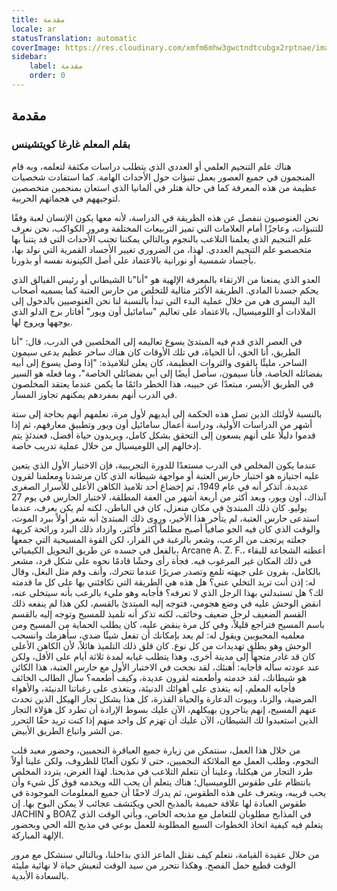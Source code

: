 ```yaml
---
title: مقدمة
locale: ar
statusTranslation: automatic
coverImage: https://res.cloudinary.com/xmfm6mhw3gwctndtcubgx2rptnae/image/upload/v1741354450/small_cover_tratado_esoterico_de_astrologia_hermetica_6210a35442.webp
sidebar:
    label: مقدمة
    order: 0
---
```

## مقدمة

### بقلم المعلم غارغا كويتشينس

هناك علم التنجيم العلمي أو العددي الذي يتطلب دراسات مكثفة لتعلمه، وبه قام المنجمون في جميع العصور بعمل تنبؤات حول الأحداث الهامة. كما استفادت شخصيات عظيمة من هذه المعرفة كما في حالة هتلر في ألمانيا الذي استعان بمنجمين متخصصين لتوجيههم في هجماتهم الحربية.

نحن الغنوصيون ننفصل عن هذه الطريقة في الدراسة، لأنه معها يكون الإنسان لعبة وفقًا للتنبؤات، وعاجزًا أمام العلامات التي تميز التربيعات المختلفة ومرور الكواكب، نحن نعرف علم التنجيم الذي يعلمنا التلاعب بالنجوم وبالتالي يمكننا تجنب الأحداث التي قد يتنبأ بها متخصصو علم التنجيم العددي. لهذا، من الضروري تغيير الأجساد القمرية التي نولد بها، بأجساد شمسية أو نورانية بالاعتماد على أصل الكينونة نفسه أو بذورنا.

العدو الذي يمنعنا من الارتقاء بالمعرفة الإلهية هو "أنا"نا الشيطاني أو رئيس الفيالق الذي يحكم جسدنا المادي. الطريقة الأكثر مثالية للتخلص من حارس العتبة كما يسميه أصحاب اليد اليسرى هي من خلال عملية البدء التي تبدأ بالنسبة لنا نحن الغنوصيين بالدخول إلى الملاذات أو اللوميسيال، بالاعتماد على تعاليم "سامائيل أون ويور" أفاتار برج الدلو الذي يوجهها ويروج لها.

في العصر الذي قدم فيه المبتدئ يسوع تعاليمه إلى المخلصين في الدرب، قال: "أنا الطريق، أنا الحق، أنا الحياة، في تلك الأوقات كان هناك ساحر عظيم يدعى سيمون الساحر، مليئًا بالقوى والثروات العظيمة، كان يعلن لتلاميذه: "إذا وصل يسوع إلى أبيه بفضائله الخاصة، فأنا سيمون، سأصل أيضًا إلى أبي بفضائلي الخاصة"، وما فعله هو السير في الطريق الأيسر، مبتعدًا عن حبيبه، هذا الخطر دائمًا ما يكمن عندما يعتقد المخلصون في الدرب أنهم بمفردهم يمكنهم تجاوز المسار.

بالنسبة لأولئك الذين تصل هذه الحكمة إلى أيديهم لأول مرة، نعلمهم أنهم بحاجة إلى ستة أشهر من الدراسات الأولية، ودراسة أعمال سامائيل أون ويور وتطبيق معارفهم، ثم إذا قدموا دليلًا على أنهم يسعون إلى التحقق بشكل كامل، ويريدون حياة أفضل، فعندئذٍ يتم إدخالهم إلى اللوميسيال من خلال عملية تدريب خاصة.

عندما يكون المخلص في الدرب مستعدًا للدورة التجريبية، فإن الاختبار الأول الذي يتعين عليه اجتيازه هو اختبار حارس العتبة أو مواجهة شيطانه الذي كان مرشدنا ومعلمنا لقرون عديدة. أتذكر أنه في عام 1949، تم إخضاع أحد تلاميذ الكاهن الأعلى للأسرار الصغرى آنذاك، أون ويور، وبعد أكثر من أربعة أشهر من العفة المطلقة، لاختبار الحارس في يوم 27 يوليو. كان ذلك المبتدئ في مكان منعزل، كان في الباطن، لكنه لم يكن يعرف، عندما استدعى حارس العتبة، لم يتأخر هذا الأخير، وروى ذلك المبتدئ أنه شعر أولاً ببرد الموت، والوقت الذي كان فيه الجو صافياً أصبح مظلماً أكثر فأكثر، وازداد ذلك البرد ورائحة كريهة جعلته يرتجف من الرعب، وشعر بالرغبة في الفرار، لكن القوة المسيحية التي جمعها بالفعل في جسده عن طريق التحويل الكيميائي، Arcane A. Z. F.، أعطته الشجاعة للبقاء في ذلك المكان غير المرغوب فيه. فجأة رأى وحشًا قادمًا نحوه على شكل قرد، مشعر بالكامل، بقرون على جبهته تلمع وتصدر صريرًا عندما تتحرك، وأنف وفم مثل البغل، وقال له: إذن أنت تريد التخلي عني؟ هل هذه هي الطريقة التي تكافئني بها على كل ما قدمته لك؟ هل تستبدلني بهذا الرجل الذي لا تعرفه؟ فأجابه وهو مليء بالرعب بأنه سيتخلى عنه، انقض الوحش عليه في وضع هجومي، فتوجه إليه المبتدئ بالقسم، لكن هذا لم ينفعه ذلك القسم الضعيف لرجل ضعيف وخائف، لكنه تذكر أنه تلميذ للمسيح وتوجه إليه بالقسم باسم المسيح فتراجع قليلاً، وفي كل مرة ينقض عليه، كان يطلب الحماية من المسيح ومن معلميه المحبوبين ويقول له: لم يعد بإمكانك أن تفعل شيئًا ضدي، سأهزمك وانسحب الوحش وهو يطلق تهديدات من كل نوع. كان قلق ذلك التلميذ هائلاً، لأن الكاهن الأعلى كان قد غادر متجهاً إلى مدينة أخرى، وهذا يتطلب غيابه لمدة ثلاثة أيام على الأقل، ولكن عند عودته سأله فأجابه: أهنئك، لقد نجحت في الاختبار الأول مع حارس العتبة، هذا الكائن هو شيطانك، لقد خدمته وأطعمته لقرون عديدة، وكيف أطعمه؟ سأل الطالب الخائف فأجابه المعلم، إنه يتغذى على أهوائك الدنيئة، ويتغذى على رغباتنا الدنيئة، والأهواء المرضية، والزنا، وبيوت الدعارة والحياة القذرة، كل هذا يشكل تجار الهيكل الذين تحدث عنهم المسيح، إنهم يتاجرون بهيكلهم، الآن عليك بسوط الإرادة أن تطرد كل هؤلاء التجار الذين استعبدوا لك الشيطان، الآن عليك أن تهزم كل واحد منهم إذا كنت تريد حقًا التحرر من الشر واتباع الطريق الأبيض.

من خلال هذا العمل، سنتمكن من زيارة جميع العباقرة النجميين، وحضور معبد قلب النجوم، وطلب العمل مع الملائكة النجميين، حتى لا نكون ألعابًا للظروف، ولكن علينا أولاً طرد التجار من هيكلنا، وعلينا أن نتعلم التلاعب في مذبحنا. لهذا الغرض، يتردد المخلص بانتظام على طقوس اللوميسيال؛ هناك يتعلم أن يحب الله ويخدمه فوق كل شيء وأن يحب قريبه، ويتعرف على هذه الطقوس، ثم يدرك لاحقًا أن جميع المعلومات الموجودة في طقوس العبادة لها علاقة حميمة بالمذبح الحي ويكتشف عجائب لا يمكن البوح بها. إن JACHIN و BOAZ في المذابح مطلوبان للتعامل مع مذبحه الخاص، ويأتي الوقت الذي يتعلم فيه كيفية اتخاذ الخطوات السبع المطلوبة للعمل بوعي في مذبح الله الحي وبحضور الإلهة المباركة.

من خلال عقيدة القيامة، نتعلم كيف نقتل الماعز الذي بداخلنا، وبالتالي سنشكل مع مرور الوقت قطيع حمل الفصح. وهكذا نتحرر من سيد الوقت لنعيش حياة لا نهائية مليئة بالسعادة الأبدية.

